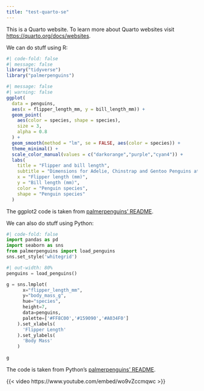 ```yaml
---
title: "test-quarto-se"
---
```


This is a Quarto website.
To learn more about Quarto websites visit <https://quarto.org/docs/websites>.

We can do stuff using R:

```r
#| code-fold: false
#| message: false
library("tidyverse")
library("palmerpenguins")
```

```r
#| message: false
#| warning: false
ggplot(
  data = penguins,
  aes(x = flipper_length_mm, y = bill_length_mm)) +
  geom_point(
    aes(color = species, shape = species),
    size = 3,
    alpha = 0.8
  ) +
  geom_smooth(method = "lm", se = FALSE, aes(color = species)) +
  theme_minimal() +
  scale_color_manual(values = c("darkorange","purple","cyan4")) +
  labs(
    title = "Flipper and bill length",
    subtitle = "Dimensions for Adelie, Chinstrap and Gentoo Penguins at Palmer Station LTER",
    x = "Flipper length (mm)",
    y = "Bill length (mm)",
    color = "Penguin species",
    shape = "Penguin species"
  )
```

The ggplot2 code is taken from [palmerpenguins' README](https://github.com/allisonhorst/palmerpenguins/blob/c19a904462482430170bfe2c718775ddb7dbb885/README.Rmd#L34).

We can also do stuff using Python:

```python
#| code-fold: false
import pandas as pd
import seaborn as sns 
from palmerpenguins import load_penguins
sns.set_style('whitegrid')
```

```python
#| out-width: 80%
penguins = load_penguins()

g = sns.lmplot(
      x="flipper_length_mm",
      y="body_mass_g",
      hue="species",
      height=7,
      data=penguins,
      palette=['#FF8C00','#159090','#A034F0']
    ).set_xlabels(
      'Flipper Length'
    ).set_ylabels(
      'Body Mass'
    )
    
g
```

The code is taken from Python's [palmerpenguins' README](https://github.com/mcnakhaee/palmerpenguins).

{{< video https://www.youtube.com/embed/wo9vZccmqwc >}}


